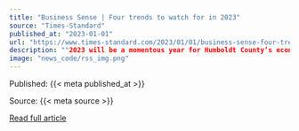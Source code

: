 ```yaml
---
title: "Business Sense | Four trends to watch for in 2023"
source: "Times-Standard"
published_at: "2023-01-01"
url: "https://www.times-standard.com/2023/01/01/business-sense-four-trends-to-watch-for-in-2023/"
description: ""2023 will be a momentous year for Humboldt County’s economy. Here are four developments I’ll be watching," Michael Kraft writes in Business Sense."
image: "news_code/rss_img.png"
---
```



  Published: {{< meta published_at >}}
  

  Source: {{< meta source >}}
  

  [Read full article]({{< meta url >}})
  

